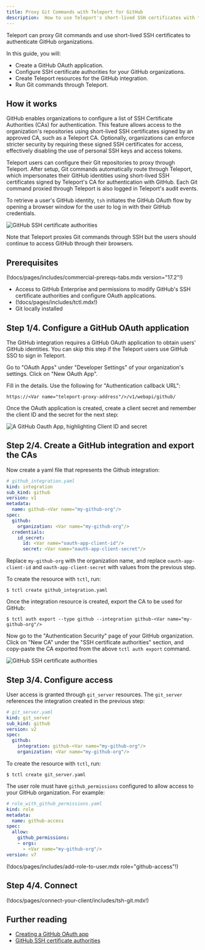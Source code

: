 ```yaml
---
title: Proxy Git Commands with Teleport for GitHub
description:  How to use Teleport's short-lived SSH certificates with the GitHub Certificate Authority.
---
```


Teleport can proxy Git commands and use short-lived SSH certificates to
authenticate GitHub organizations.

In this guide, you will:
- Create a GitHub OAuth application.
- Configure SSH certificate authorities for your GitHub organizations.
- Create Teleport resources for the GitHub integration.
- Run Git commands through Teleport.

## How it works

GitHub enables organizations to configure a list of SSH Certificate Authorities
(CAs) for authentication. This feature allows access to the organization's
repositories using short-lived SSH certificates signed by an approved CA, such
as a Teleport CA. Optionally, organizations can enforce stricter security by
requiring these signed SSH certificates for access, effectively disabling the
use of personal SSH keys and access tokens.

Teleport users can configure their Git repositories to proxy through Teleport.
After setup, Git commands automatically route through Teleport, which
impersonates their GitHub identities using short-lived SSH certificates signed
by Teleport's CA for authentication with GitHub. Each Git command proxied
through Teleport is also logged in Teleport's audit events.

To retrieve a user's GitHub identity, `tsh` initiates the GitHub OAuth flow by
opening a browser window for the user to log in with their GitHub credentials.

![GitHub SSH certificate authorities](../../../../img/management/how-it-works-github-proxy.svg)

Note that Teleport proxies Git commands through SSH but the users should
continue to access GitHub through their browsers.

## Prerequisites

(!docs/pages/includes/commercial-prereqs-tabs.mdx version="17.2"!)
- Access to GitHub Enterprise and permissions to modify GitHub's SSH certificate
  authorities and configure OAuth applications.
- (!docs/pages/includes/tctl.mdx!)
- Git locally installed

## Step 1/4. Configure a GitHub OAuth application

The GitHub integration requires a GitHub OAuth application to obtain users'
GitHub identities. You can skip this step if the Teleport users use GitHub SSO
to sign in Teleport.

Go to "OAuth Apps" under "Developer Settings" of your organization's settings.
Click on "New OAuth App".

Fill in the details. Use the following for "Authentication callback URL":
```code
https://<Var name="teleport-proxy-address"/>/v1/webapi/github/
```

Once the OAuth application is created, create a client secret and remember the
client ID and the secret for the next step:

![A GitHub Oauth App, highlighting Client ID and secret](../../../../img/sso/github-app-vars.png)

## Step 2/4. Create a GitHub integration and export the CAs

Now create a yaml file that represents the Github integration:
```yaml
# github_integration.yaml
kind: integration
sub_kind: github
version: v1
metadata:
  name: github-<Var name="my-github-org"/>
spec:
  github:
    organization: <Var name="my-github-org"/>
  credentials:
    id_secret:
      id: <Var name="oauth-app-client-id"/>
      secret: <Var name="oauth-app-client-secret"/>
```
Replace `my-github-org` with the organization name, and replace
`oauth-app-client-id` and `oauth-app-client-secret` with values from the
previous step.

To create the resource with `tctl`, run:
```code
$ tctl create github_integration.yaml
```

Once the integration resource is created, export the CA to be used for GitHub:
```code
$ tctl auth export --type github --integration github-<Var name="my-github-org"/>
```

Now go to the "Authentication Security" page of your GitHub organization. Click
on "New CA" under the "SSH certificate authorities" section, and copy-paste the CA
exported from the above `tctl auth export` command.

![GitHub SSH certificate authorities](../../../../img/management/github-new-ca@2x.png)

## Step 3/4. Configure access

User access is granted through `git_server` resources. The `git_server`
references the integration created in the previous step:
```yaml
# git_server.yaml
kind: git_server
sub_kind: github
version: v2
spec:
  github:
    integration: github-<Var name="my-github-org"/>
    organization: <Var name="my-github-org"/>
```

To create the resource with `tctl`, run:
```code
$ tctl create git_server.yaml
```

The user role must have `github_permissions` configured to allow access to your
GitHub organization. For example:
```yaml
# role_with_github_permissions.yaml
kind: role
metadata:
  name: github-access
spec:
  allow:
    github_permissions:
    - orgs:
      - <Var name="my-github-org"/>
version: v7
```

(!docs/pages/includes/add-role-to-user.mdx role="github-access"!)

## Step 4/4. Connect

(!docs/pages/connect-your-client/includes/tsh-git.mdx!)

## Further reading
- [Creating a GitHub OAuth app](https://docs.github.com/en/apps/oauth-apps/building-oauth-apps/creating-an-oauth-app)
- [GitHub SSH certificate authorities](https://docs.github.com/en/enterprise-cloud@latest/organizations/managing-git-access-to-your-organizations-repositories/about-ssh-certificate-authorities)
